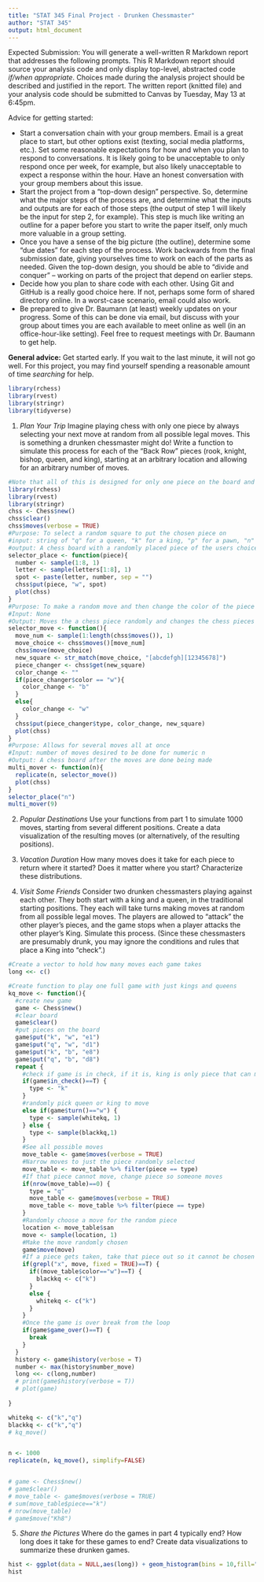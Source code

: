 ```yaml
---
title: "STAT 345 Final Project - Drunken Chessmaster"
author: "STAT 345"
output: html_document
---
```


Expected Submission: You will generate a well-written R Markdown report that addresses the following prompts. This R Markdown report should source your analysis code and only display top-level, abstracted code _if/when appropriate_. Choices made during the analysis project should be described and justified in the report. The written report (knitted file) and your analysis code should be submitted to Canvas by Tuesday, May 13 at 6:45pm. 

Advice for getting started:

- Start a conversation chain with your group members. Email is a great place to start, but other options exist (texting, social media platforms, etc.). Set some reasonable expectations for how and when you plan to respond to conversations. It is likely going to be unacceptable to only respond once per week, for example, but also likely unacceptable to expect a response within the hour. Have an honest conversation with your group members about this issue.
- Start the project from a "top-down design" perspective. So, determine what the major steps of the process are, and determine what the inputs and outputs are for each of those steps (the output of step 1 will likely be the input for step 2, for example). This step is much like writing an outline for a paper before you start to write the paper itself, only much more valuable in a group setting. 
- Once you have a sense of the big picture (the outline), determine some "due dates" for each step of the process. Work backwards from the final submission date, giving yourselves time to work on each of the parts as needed. Given the top-down design, you should be able to "divide and conquer" -- working on parts of the project that depend on earlier steps.
- Decide how you plan to share code with each other. Using Git and GitHub is a really good choice here. If not, perhaps some form of shared directory online. In a worst-case scenario, email could also work. 
- Be prepared to give Dr. Baumann (at least) weekly updates on your progress. Some of this can be done via email, but discuss with your group about times you are each available to meet online as well (in an office-hour-like setting). Feel free to request meetings with Dr. Baumann to get help.

**General advice:** Get started early. If you wait to the last minute, it will not go well. For this project, you may find yourself spending a reasonable amount of time _searching_ for help.

```r
library(rchess)
library(rvest)
library(stringr)
library(tidyverse)
```


1. _Plan Your Trip_ Imagine playing chess with only one piece by always selecting your next move at random from all possible legal moves. This is something a drunken chessmaster might do! Write a function to simulate this process for each of the "Back Row" pieces (rook, knight, bishop, queen, and king), starting at an arbitrary location and allowing for an arbitrary number of moves.

```r
#Note that all of this is designed for only one piece on the board and will fail for multiple pieces without being edited to work with multiple pieces.
library(rchess)
library(rvest)
library(stringr)
chss <- Chess$new()
chss$clear()
chss$moves(verbose = TRUE)
#Purpose: To select a random square to put the chosen piece on
#input: string of "q" for a queen, "k" for a king, "p" for a pawn, "n" for a knight, "r" for a rook, "b" for a bishop
#output: A chess board with a randomly placed piece of the users choice
selector_place <- function(piece){
  number <- sample(1:8, 1)
  letter <- sample(letters[1:8], 1)
  spot <- paste(letter, number, sep = "")
  chss$put(piece, "w", spot)
  plot(chss)
}
#Purpose: To make a random move and then change the color of the piece so as to avoid having to have more that one piece on the board.
#Input: None
#Output: Moves the a chess piece randomly and changes the chess pieces color
selector_move <- function(){
  move_num <- sample(1:length(chss$moves()), 1)
  move_choice <- chss$moves()[move_num]
  chss$move(move_choice)
  new_square <- str_match(move_choice, "[abcdefgh][12345678]")
  piece_changer <- chss$get(new_square)
  color_change <- ""
  if(piece_changer$color == "w"){
    color_change <- "b"
  }
  else{
    color_change <- "w"
  }
  chss$put(piece_changer$type, color_change, new_square)
  plot(chss)
}
#Purpose: Allows for several moves all at once
#Input: number of moves desired to be done for numeric n
#Output: A chess board after the moves are done being made
multi_mover <- function(n){
  replicate(n, selector_move())
  plot(chss)
}
selector_place("n")
multi_mover(9)
```




2. _Popular Destinations_ Use your functions from part 1 to simulate 1000 moves, starting from several different positions. Create a data visualization of the resulting moves (or alternatively, of the resulting positions).

3. _Vacation Duration_ How many moves does it take for each piece to return where it started? Does it matter where you start? Characterize these distributions.

4. _Visit Some Friends_ Consider two drunken chessmasters playing against each other. They both start with a king and a queen, in the traditional starting positions. They each will take turns making moves at random from all possible legal moves. The players are allowed to "attack" the other player's pieces, and the game stops when a player attacks the other player's King. Simulate this process. (Since these chessmasters are presumably drunk, you may ignore the conditions and rules that place a King into "check".)

```r
#Create a vector to hold how many moves each game takes
long <<- c()

#Create function to play one full game with just kings and queens
kq_move <- function(){
  #create new game
  game <- Chess$new()
  #clear board
  game$clear()
  #put pieces on the board
  game$put("k", "w", "e1")
  game$put("q", "w", "d1")
  game$put("k", "b", "e8")
  game$put("q", "b", "d8")
  repeat {
    #check if game is in check, if it is, king is only piece that can move
    if(game$in_check()==T) {
      type <- "k"
    }
    #randomly pick queen or king to move
    else if(game$turn()=="w") {
      type <- sample(whitekq, 1)
    } else {
      type <- sample(blackkq,1)
    }
    #See all possible moves
    move_table <- game$moves(verbose = TRUE)
    #Narrow moves to just the piece randomly selected
    move_table <- move_table %>% filter(piece == type)
    #If that piece cannot move, change piece so someone moves
    if(nrow(move_table)==0) {
      type = "q"
      move_table <- game$moves(verbose = TRUE)
      move_table <- move_table %>% filter(piece == type)
    }
    #Randomly choose a move for the random piece
    location <- move_table$san
    move <- sample(location, 1)
    #Make the move randomly chosen
    game$move(move)
    #If a piece gets taken, take that piece out so it cannot be chosen to        move
    if(grepl("x", move, fixed = TRUE)==T) {
      if((move_table$color=="w")==T) {
        blackkq <- c("k")
      }
      else {
        whitekq <- c("k")
      }
    }
    #Once the game is over break from the loop
    if(game$game_over()==T) {
      break
    }
  }
  history <- game$history(verbose = T)
  number <- max(history$number_move)
  long <<- c(long,number)
  # print(game$history(verbose = T))
  # plot(game)
  
}

whitekq <- c("k","q")
blackkq <- c("k","q")
# kq_move()


n <- 1000
replicate(n, kq_move(), simplify=FALSE)


# game <- Chess$new()
# game$clear()
# move_table <- game$moves(verbose = TRUE)
# sum(move_table$piece=="k")
# nrow(move_table)
# game$move("Kh8")
```


5. _Share the Pictures_ Where do the games in part 4 typically end?  How long does it take for these games to end? Create data visualizations to summarize these drunken games.

```r
hist <- ggplot(data = NULL,aes(long)) + geom_histogram(bins = 10,fill="blue",color="black") + labs(title="Number of Moves for the Game to End",x="Number of Moves",y="Count")
hist
```


